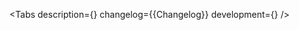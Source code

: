 

<Meta of={Stories} />

<ComponentHeader
    name='CalendarWithSkeleton'
    version={packageJson.version}
    children='Используется во время загрузки календаря.'
/>

<Tabs
    description={<Description />}
    changelog={<Markdown>{Changelog}</Markdown>}
    development={<Development />}
/>
